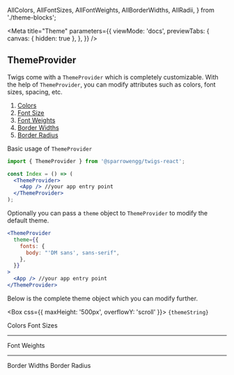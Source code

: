<!-- theme-provider.stories.mdx -->

  AllColors,
  AllFontSizes,
  AllFontWeights,
  AllBorderWidths,
  AllRadii,
} from './theme-blocks';


<Meta
  title="Theme"
  parameters={{
    viewMode: 'docs',
    previewTabs: {
      canvas: { hidden: true },
    },
  }}
/>

## ThemeProvider

Twigs come with a `ThemeProvider` which is completely customizable. With the help of `ThemeProvider`, you can modify attributes such as colors, font sizes, spacing, etc.

<ol>
  <li>
    <a href="#colors">Colors</a>
  </li>
  <li>
    <a href="#fontSize">Font Size</a>
  </li>
  <li>
    <a href="#fontWeights">Font Weights</a>
  </li>
  <li>
    <a href="#borderWidths">Border Widths</a>
  </li>
  <li>
    <a href="#borderRadius">Border Radius</a>
  </li>
</ol>

Basic usage of `ThemeProvider`

```jsx
import { ThemeProvider } from '@sparrowengg/twigs-react';

const Index = () => (
  <ThemeProvider>
    <App /> //your app entry point
  </ThemeProvider>
);
```

Optionally you can pass a `theme` object to `ThemeProvider` to modify the default theme.

```jsx
<ThemeProvider
  theme={{
    fonts: {
      body: "'DM sans', sans-serif",
    },
  }}
>
  <App /> //your app entry point
</ThemeProvider>
```

Below is the complete theme object which you can modify further.

<Box css={{ maxHeight: '500px', overflowY: 'scroll' }}>
  <code>{themeString}</code>
</Box>

<Story name="Default">
  <Heading size="h2" css={{ margin: '120px 0 30px' }} id="colors">
    Colors
  </Heading>
  <Flex
    css={{
      alignItems: 'center',
      backgroundColor: 'none',
      color: 'white',
      height: 'auto',
      justifyContent: 'space-between',
      width: 'auto',
      gap: '40px',
      flexWrap: 'wrap',
    }}
  >
    <AllColors />
  </Flex>
  <Heading size="h2" css={{ margin: '120px 0 30px' }} id="fontSize">
    Font Sizes
  </Heading>
  <Flex
    css={{
      alignItems: 'center',
      backgroundColor: 'none',
      color: 'white',
      height: 'auto',
      justifyContent: 'space-between',
      width: 'auto',
      flexWrap: 'wrap',
    }}
  >
    <AllFontSizes />
  </Flex>
  <hr />
  <Heading size="h2" css={{ margin: '120px 0 30px' }} id="fontWeights">
    Font Weights
  </Heading>
  <Flex
    css={{
      alignItems: 'center',
      backgroundColor: 'none',
      color: 'white',
      height: 'auto',
      justifyContent: 'stretch',
      width: 'auto',
      flexWrap: 'wrap',
    }}
  >
    <AllFontWeights />
  </Flex>
  <hr />
  <Heading size="h2" css={{ margin: '120px 0 30px' }} id="borderWidths">
    Border Widths
  </Heading>
  <Flex
    css={{
      alignItems: 'center',
      backgroundColor: 'none',
      color: 'white',
      height: 'auto',
      justifyContent: 'space-between',
      width: 'auto',
      gap: '25px',
      flexWrap: 'wrap',
    }}
  >
    <AllBorderWidths />
  </Flex>
  <Heading size="h2" css={{ margin: '120px 0 30px' }} id="borderRadius">
    Border Radius
  </Heading>
  <Flex
    css={{
      alignItems: 'center',
      backgroundColor: 'none',
      color: 'white',
      height: 'auto',
      justifyContent: 'flex-start',
      width: 'auto',
      gap: '50px 60px ',
      flexWrap: 'wrap',
    }}
  >
    <AllRadii />
  </Flex>
</Story>
